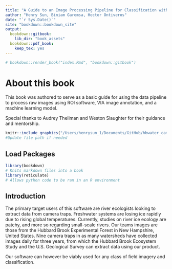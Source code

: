 ```yaml
---
title: "A Guide to an Image Processing Pipeline for Classification with Machine Learning"
author: "Henry Sun, Biniam Garomsa, Hector Ontiveros"
date: "`r Sys.Date()`"
site: "bookdown::bookdown_site"
output:
  bookdown::gitbook:
    lib_dir: "book_assets"
  bookdown::pdf_book:
    keep_tex: yes
---
```


```r
# bookdown::render_book("index.Rmd", "bookdown::gitbook")
```

# About this book

This book was authored to serve as a basic guide for using the data pipeline to
process raw images using ROI software, VIA image annotation, and a machine
learning model.

Special thanks to Audrey Thellman and Weston Slaughter for their guidance and
mentorship.  



```r
knitr::include_graphics("/Users/henrysun_1/Documents/GitHub/hbwater_cameratrap_pheno/bookdown/imgs/Hbwtr_w1_20200329_120457.JPG")
#Update file path if needed

```


## Load Packages

```r
library(bookdown) 
# Knits markdown files into a book
library(reticulate)
# Allows python code to be ran in an R environment
```


## Introduction 

The primary target users of this software are river ecologists looking to extract data from camera traps. Freshwater systems are losing ice rapidly due to rising global temperatures. Currently, studies on river ice ecology are patchy, and more so regarding small-scale rivers. Our teams images are those from the Hubbard Brook Experimental Forest in New Hampshire, United States. Nine camera traps in as many watersheds have collected images daily for three years, from which the Hubbard Brook Ecosystem Study and the U.S. Geological Survey can extract data using our product.

Our software can however be viably used for any class of field imagery and classification.
